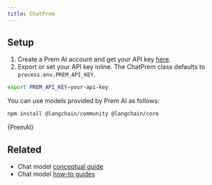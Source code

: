 ```yaml
---
title: ChatPrem
---
```


## Setup

1. Create a Prem AI account and get your API key [here](https://studio.premai.io/sign-up).
2. Export or set your API key inline. The ChatPrem class defaults to `process.env.PREM_API_KEY`.

```bash
export PREM_API_KEY=your-api-key
```

You can use models provided by Prem AI as follows:


<IntegrationInstallTooltip/>

```bash npm2yarn
npm install @langchain/community @langchain/core
```


<CodeBlock language="typescript">{PremAI}</CodeBlock>

## Related

- Chat model [conceptual guide](/oss/concepts/chat_models)
- Chat model [how-to guides](/oss/how-to/#chat-models)

